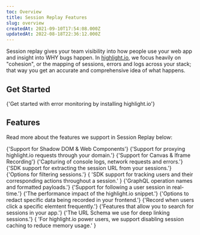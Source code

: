 ```yaml
---
toc: Overview
title: Session Replay Features
slug: overview
createdAt: 2021-09-10T17:54:08.000Z
updatedAt: 2022-08-18T22:36:12.000Z
---
```


Session replay gives your team visibility into how people use your web app and insight into WHY bugs happen. In [highlight.io](https://highlight.io), we focus heavily on "cohesion", or the mapping of sessions, errors and logs across your stack; that way you get an accurate and comprehensive idea of what happens.

## Get Started

<DocsCardGroup>
	<DocsCard
		title="Get Started."
		href="../../../getting-started/1_overview.md"
	>
		{'Get started with error monitoring by installing highlight.io'}
	</DocsCard>
</DocsCardGroup>

## Features

Read more about the features we support in Session Replay below:

<DocsCardGroup>
	<DocsCard
		title="Shadow DOM & Web Components."
		href="./shadow-dom-web-components.md"
	>
		{'Support for Shadow DOM & Web Components'}
	</DocsCard>
	<DocsCard
		title="Proxying through your domain."
		href="./request-proxying.md"
	>
		{'Support for proxying highlight.io requests through your domain.'}
	</DocsCard>
	<DocsCard title="Canvas & Iframe Recording." href="./canvas-iframe.md">
		{'Support for Canvas & Iframe Recording'}
	</DocsCard>
	<DocsCard title="Devtools Data." href="./dev-tools.md">
		{'Capturing of console logs, network requests and errors.'}
	</DocsCard>
	<DocsCard title="Extracting the Session URL" href="./session-url.md">
		{'SDK support for extracting the session URL from your sessions.'}
	</DocsCard>
	<DocsCard title="Filtering Sessions" href="./filtering-sessions.md">
		{'Options for filtering sessions.'}
	</DocsCard>
	<DocsCard title="Tracking Users & Events." href="./events-and-users.md">
		{
			'SDK support for tracking users and their corresponding actions throughout a session.'
		}
	</DocsCard>
	<DocsCard title="GraphQL" href="./graphql.md">
		{'GraphQL operation names and formatted payloads.'}
	</DocsCard>
	<DocsCard title="Live Mode." href="./live-mode.md">
		{'Support for following a user session in real-time.'}
	</DocsCard>
	<DocsCard title="Performance Impact." href="./performance-impact.md">
		{'The performance impact of the highlight.io snippet.'}
	</DocsCard>
	<DocsCard
		title="Privacy & Redaction."
		href="../../../getting-started/3_client-sdk/7_replay-configuration/privacy.md"
	>
		{'Options to redact specific data being recorded in your frontend.'}
	</DocsCard>
	<DocsCard title="Rage Clicks." href="./rage-clicks.md">
		{'Record when users click a specific elemtent frequently.'}
	</DocsCard>
	<DocsCard title="Session Search." href="./session-search.md">
		{'Features that allow you to search for sessions in your app.'}
	</DocsCard>
	<DocsCard title="Session Search Deep Linking." href="./session-search.md">
		{'The URL Schema we use for deep linking sessions.'}
	</DocsCard>
	<DocsCard title="Disable Session Caching" href="./session-caching">
		{
			'For highlight.io power users, we support disabling session caching to reduce memory usage.'
		}
	</DocsCard>
</DocsCardGroup>
